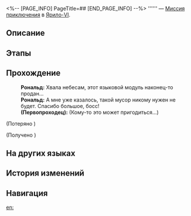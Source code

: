 <%-- [PAGE_INFO]
PageTitle=##
[END_PAGE_INFO] --%>
{{Дополнить|Диалоги.}}
{{Миссия Инфобокс
|id              = 4040116
|Название        = 
|Изображение     = Миссия .png
|Тип             = Миссия приключения
|Событие         = 
|Глава           = 
|Условия         = Завершена [[Миссия Освоения]] «[[Неисчезающие тени]]»
|Персонажи       = Первопроходец; Рональд
|СтартЛокация    = [[Ярило-VI]] — [[Камнеград]]
|Мир             = Ярило-VI
|Предыдущая      = 
|Следующая       = 
|Награды         = 
}}
'''''' — [[Миссия приключения]] в [[Ярило-VI]].

==Описание==
{{Описание|<!--официальное описание из Перекрёстка судеб-->}}

==Этапы==


==Прохождение==
{{Дополнить}}
:'''Рональд:''' Хвала небесам, этот языковой модуль наконец-то продан...
:'''Рональд:''' А мне уже казалось, такой мусор никому нужен не будет. Спасибо большое, босс!
:'''(Первопроходец):''' (Кому-то это может пригодиться...)

;(Потеряно {{Предмет|Языковой модуль|20|x=1}})

;(Получено {{Предмет|Похвала высокой морали|20|x=1}})
{{Диалог Конец}}

==На других языках==
{{На других языках
|en   = 
|zhs  = 
|zht  = 
|ja   = 
|ko   = 
|es   = 
|fr   = 
|ru   = 
|th   = 
|vi   = 
|de   = 
|id   = 
|pt   = 
}}

==История изменений==
{{История изменений|3.5}}

==Навигация==
{{Миссия приключения Навбокс|Глава }}

[[en:]]
